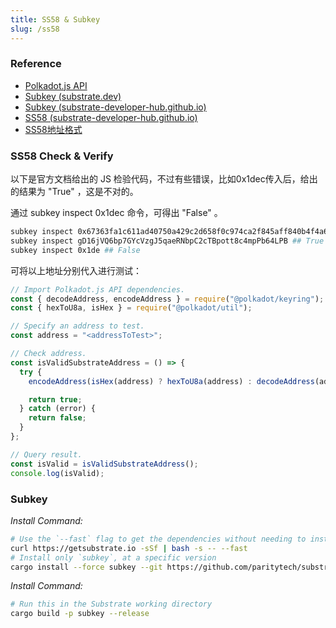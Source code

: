 ```yaml
---
title: SS58 & Subkey
slug: /ss58
---
```


### Reference
- [Polkadot.js API](https://polkadot.js.org/docs/api/)
- [Subkey (substrate.dev)](https://substrate.dev/docs/en/knowledgebase/integrate/subkey)
- [Subkey (substrate-developer-hub.github.io)](https://github.com/substrate-developer-hub/substrate-developer-hub.github.io/edit/source/docs/knowledgebase/integrate/subkey.md)
- [SS58 (substrate-developer-hub.github.io)](https://github.com/substrate-developer-hub/substrate-developer-hub.github.io/edit/source/docs/knowledgebase/advanced/ss58-address-format.md)
- [SS58地址格式](https://substrate.dev/docs/zh-CN/knowledgebase/advanced/ss58-address-format)

### SS58 Check & Verify

以下是官方文档给出的 JS 检验代码，不过有些错误，比如0x1dec传入后，给出的结果为 "True" ，这是不对的。

通过 subkey inspect 0x1dec 命令，可得出 "False" 。

```bash
subkey inspect 0x67363fa1c611ad40750a429c2d658f0c974ca2f845aff840b4f4a6ef1243cc6d ## True
subkey inspect gD16jVQ6bp7GYcVzgJ5qaeRNbpC2cTBpott8c4mpPb64LPB ## True
subkey inspect 0x1de ## False
```

可将以上地址分别代入进行测试：

```javascript
// Import Polkadot.js API dependencies.
const { decodeAddress, encodeAddress } = require("@polkadot/keyring");
const { hexToU8a, isHex } = require("@polkadot/util");

// Specify an address to test.
const address = "<addressToTest>";

// Check address.
const isValidSubstrateAddress = () => {
  try {
    encodeAddress(isHex(address) ? hexToU8a(address) : decodeAddress(address));

    return true;
  } catch (error) {
    return false;
  }
};

// Query result.
const isValid = isValidSubstrateAddress();
console.log(isValid);
```

### Subkey

_Install Command:_
```bash
# Use the `--fast` flag to get the dependencies without needing to install the Substrate and Subkey binary
curl https://getsubstrate.io -sSf | bash -s -- --fast 
# Install only `subkey`, at a specific version
cargo install --force subkey --git https://github.com/paritytech/substrate --version 2.0.1 --locked
```

_Install Command:_
```bash
# Run this in the Substrate working directory
cargo build -p subkey --release
```

